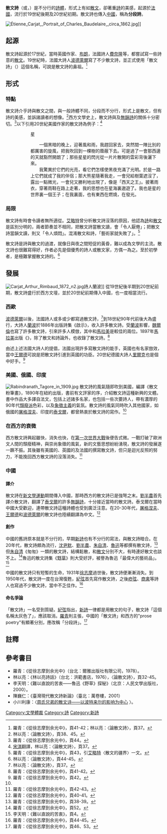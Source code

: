 '''散文詩'''（{{lang-en|prose poetry}}或{{lang|en|prose verse}}，{{lang-fr|poème en prose}}）是不分行的[[詩體|詩體]]，形式上有如[[散文|散文]]，卻著重[[詩|詩]]的美感，起源於[[法國|法國]]，流行於19世紀後期及20世紀初期。散文詩也傳入[[中國|中國]]，稱為'''分段詩'''。

[[File:Étienne_Carjat,_Portrait_of_Charles_Baudelaire,_circa_1862.jpg|thumb]]]]

==起源==
散文詩起源於17世紀，當時英國作家{{Link-en|傑里米·泰勒|Jeremy Taylor}}、[[托马斯·布朗|布朗]]，法國詩人[[弗朗索瓦·芬乃伦|費奈隆]]等，都嘗試寫一些詩意的[[散文|散文]]。19世紀時，法國大詩人[[波德萊爾|波德萊爾]]寫了不少散文詩，並正式使用「散文詩」（{{lang|fr|poème en prose}}）這個名稱，可說是散文詩的鼻祖。<ref>羅青：《從徐志摩到余光中》，頁41-42；林以亮：〈論散文詩〉，頁37。</ref>

==形式==
===特點===
散文詩介乎詩與散文之間，與一般詩體不同，分段而不分行，形式上是散文，但有詩的美感，並訴諸讀者的想像。<ref>林以亮：〈論散文詩〉，頁38、45。</ref>西方文學史上，散文詩與{{Link-en|自由詩|free verse}}及[[無韻詩|無韻詩]]的關係十分密切。<ref>羅青：《從徐志摩到余光中》，頁44。</ref>以下引用20世紀美國作家{{Link-en|洛根·史密斯|Logan Smith}}的散文詩為例子：<ref>[[宋淇|宋淇]]翻譯，林以亮：〈論散文詩〉，頁37。</ref>
:::::星
::　　一個黑暗的晚上，迎著風和雨，我趕回家去，突然間一陣比別的都厲害的旋風，把我吹回到一棵樹的蔭蔽下去。可是過了一會那西邊的天就豁然開朗了；那些星星的閃光從一片片散開的雲彩背後灑下來。
::　　我驚異於它們的光亮，看它們怎樣使黑夜充滿了光明。於是一路上它們就成了我的伴侶；那大熊星隨著我走，一會兒給樹葉遮沒了，露出一點微光，一會兒又勝利地出現了，像是「西天之王」。披著雨衣，穿著雨鞋在路上走著，我的思想也在星海裏遨遊了。我也是星的世界裏一個王子；在我裏面，也有東西在燃燒，在發光。

===局限===
散文詩有時會令讀者無所適從。[[艾略特|艾略特]]曾分析散文詩沒落的原因，他認為[[詩|詩]]和[[散文|散文]]是區別分明的，兩者節奏並不相同，把散文詩當散文讀，會「令人厭倦」；把散文詩當韻文讀，則又「令人煩悶」。混淆散文和詩，「藝術家就失敗了」。<ref>羅青：《從徐志摩到余光中》，頁43，引[[艾略特|艾略特]]〈散文的疆界〉一文。</ref>

散文詩是詩與散文的過渡，就像日與夜之間短促的黃昏，難以成為文學的主流。散文詩也很難寫得好，作者必先是個優秀的詩人或散文家，方偶一為之。至於初學者，是極難掌握散文詩的。<ref>林以亮：〈論散文詩〉，頁44-45。</ref>

==發展==
[[File:Carjat_Arthur_Rimbaud_1872_n2.jpg|thumb]]詩人蘭波]]
從19世紀後半期到20世紀前期，散文詩盛行於西方文壇，並於20世紀前期傳入中國，也一度相當流行。
===西歐===
[[波德萊爾|波德萊爾]]以後，法國詩人或多或少都寫過散文詩，<ref>林以亮：〈論散文詩〉，頁37。</ref>到18世紀90年代前後大為盛行，大詩人[[阿蒂尔·兰波|蘭波]]於1886年出版詩集《啟示》，收入許多散文詩。受[[阿蒂尔·兰波|蘭波]]影響，[[魏爾倫|魏爾倫]]也寫了許多散文詩，引來許多人模倣，其中{{Link-fr|皮埃爾·路易斯|Pierre Louÿs}}和[[馬拉美|馬拉美]]是較佳的兩位。1897年[[馬拉美|馬拉美]]出版《{{Link-fr|離題|Divagations}}》，除了散文和詩論外，也收錄了散文詩。<ref>羅青：《從徐志摩到余光中》，頁41-42。</ref>

由述上述法國大詩人的提倡，法國出現許多寫散文詩的能手，英國也有名家倣效，當中[[王爾德|王爾德]]可說是把散文詩引進到英國的功臣。20世紀德國大詩人[[里爾克|里爾克]]也是個中好手。<ref name="羅青：《從徐志摩到余光中》，頁42。">羅青：《從徐志摩到余光中》，頁42。</ref>

===美國、俄國、印度===
[[File:Rabindranath_Tagore_in_1909.jpg|thumb]]
散文詩的風氣隨即吹到美國，{{Link-en|斯圖爾特·米瑞爾|Stuart Merrill}}編譯《散文粉筆畫》，1890年在紐約出版，書前有文評家{{Link-en|赫威爾斯|William Dean Howells}}的序，介紹散文詩這種新興的文體。書中作品大多譯自法文，包括上述諸多名家，也包括一些次要詩人，帶有濃厚的90年代[[頹廢派|頹廢派]]色彩，以及[[象徵主義|象徵主義]]的氣氛。散文詩的風氣同時吹入其他國家，如俄國的[[屠格涅夫|屠格涅夫]]、印度的[[泰戈爾|泰戈爾]]，都曾熱衷於散文詩的寫作。<ref name="羅青：《從徐志摩到余光中》，頁42。"/>

===在西方的衰微===
西方散文詩興起雖快，消失也快，在[[第一次世界大戰|第一次世界大戰]]後便告式微。一戰打破了歐洲文人間的頹廢精神，與崇尚象徵的風氣，新的文藝思想紛紛湧現，散文詩的發展遂一蹶不振。其後雖有美國的{{Link-en|洛根·史密斯|Logan Smith}}、英國的{{Link-en|阿丁頓|Richard Aldington}}及法國的{{Link-fr|佛特|Paul Fort}}撰寫散文詩，但只是迴光反照的努力，不能挽回西方散文詩的沒落消失。<ref>羅青：《從徐志摩到余光中》，頁42-43。</ref>

===中國===
====譯介====
散文詩在[[新文學運動|新文學運動]]期間傳入中國，那時西方的散文詩已是強弩之末。[[劉半農|劉半農]]首先譯介散文詩，翻譯了[[羅賓德拉納特·泰戈爾|泰戈爾]]的許多[[無韻詩|無韻詩]]，十分接近當時的散文詩。泰戈爾在當時中國大受歡迎，連帶散文詩這種詩體也受到廣泛注意。在20-30年代，[[屠格涅夫|屠格涅夫]]、[[王爾德|王爾德]]和[[波德萊爾|波德萊爾]]的散文詩也陸續翻譯為中文。<ref>羅青：《從徐志摩到余光中》，頁40-41。</ref>

====創作====
中國的舊詩原本就是不分行的，早期[[新詩|新詩]]也有不分行的寫法，與散文詩暗合。在20年代，散文詩頗為流行，[[沈尹默|沈尹默]]、[[劉半農|劉半農]]、[[朱自清|朱自清]]、[[魯迅|魯迅]]等都撰有散文詩，<ref>羅青：《從徐志摩到余光中》，頁38-39。</ref>但[[朱自清|朱自清]]《匆匆》一類的散文詩，結構鬆散，和[[散文|散文]]分別不大，有時連好散文也談不上。<ref>羅青：《從徐志摩到余光中》，頁52。</ref>魯迅的散文詩集《[[野草_(文學)|野草]]》則大受好評，被譽為魯迅「最偉大的藝術品」。<ref>李天明：《難以直說的苦衷》，頁4。</ref>

中國的散文詩只有短暫的生命，1931年[[徐志摩|徐志摩]]過世後，散文詩便漸漸消失。到1950年代，散文詩一度在台灣復甦，[[紀弦|紀弦]]首先寫作散文詩，之後[[瘂弦|瘂弦]]、[[商禽|商禽]]等詩人也寫過不少散文詩，當中不乏佳作。<ref>羅青：《從徐志摩到余光中》，頁44-45。</ref>

====命名爭論====
「散文詩」一名受到質疑。[[紀弦|紀弦]]指出，[[新詩|新詩]]一律都是用散文的句子，散文詩「這個名稱太灰色了」，應該取消。[[羅青|羅青]]則主張，中國的「散文詩」和西方的"prose poetry"有顯著分別，應改稱「分段詩」。<ref>羅青：《從徐志摩到余光中》，頁46、53。</ref>

==註釋==
{{reflist}}

==參考書目==
*羅青：《從徐志摩到余光中》（台北：爾雅出版社有限公司，1978）。
*林以亮：《林以亮詩話》（台北：洪範書店，1976），〈論散文詩〉，頁32-45。
*李天明：《難以直說的苦衷——魯迅《野草》探秘》（北京：人民文學出版社，2000）。
*陳巍仁：《臺灣現代散文詩新論》（臺北：萬卷樓，2001）
*小川利康：〈[http://www.nssd.org/articles/article_read.aspx?id=663377868 周氏兄弟的散文诗——以波特来尔的影响为中心] {{Wayback|url=http://www.nssd.org/articles/article_read.aspx?id=663377868 |date=20180217203016 }}〉。

[[Category:文學體裁|Category:文學體裁]]
[[Category:詩|Category:詩]]
[[Category:新詩|Category:新詩]]